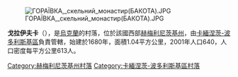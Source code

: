 {{coord|48|34|36|N|27|2|25|E|scale:100000|display=title}}

[[Image:ГОРАЇВКА,_скельний_монастир(БАКОТА).JPG|right]]

'''戈拉伊夫卡'''（{{lang-uk|Гораївка}}），是[[烏克蘭|烏克蘭]]的村落，位於該國西部[[赫梅利尼茨基州|赫梅利尼茨基州]]，由[[卡緬涅茨-波多利斯基區|卡緬涅茨-波多利斯基區]]負責管轄，始建於1680年，面積1.04平方公里，2001年人口640，人口密度每平方公里613人。

{{DEFAULTSORT:Гораївка}}
[[Category:赫梅利尼茨基州村落|Category:赫梅利尼茨基州村落]]
[[Category:卡緬涅茨-波多利斯基區村落|Category:卡緬涅茨-波多利斯基區村落]]


{{Khmelnytskyi-geo-stub}}